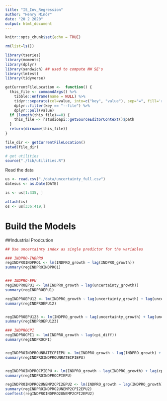 ```yaml
---
title: "IS_Inv_Regression"
author: "Henry Minör"
date: "20 2 2020"
output: html_document
---
```


```r
knitr::opts_chunk$set(echo = TRUE)
```



```r
rm(list=ls())

library(tseries)
library(moments)
library(dplyr)
library(sandwich) ## used to compute NW SE's
library(lmtest)
library(tidyverse)

getCurrentFileLocation <-  function() {
  this_file <- commandArgs() %>% 
    tibble::enframe(name = NULL) %>%
    tidyr::separate(col=value, into=c("key", "value"), sep="=", fill='right') %>%
    dplyr::filter(key == "--file") %>%
    dplyr::pull(value)
  if (length(this_file)==0) {
    this_file <- rstudioapi::getSourceEditorContext()$path
  }
  return(dirname(this_file))
}

file_dir <- getCurrentFileLocation()
setwd(file_dir)

# get utilities
source("./lib/utilities.R")

```

Read the data
```r
us <- read.csv("./data/uncertainty_full.csv")
datesus <- as.Date(DATE)

is <- us[1:335, ]

attach(is)
os <- us[336:419,]

```

# Build the Models

##Industrial Prodcution
```r
## Use uncertainty index as single predictor for the variables

### INDPRO-INDPRO
regINDPROINDPRO1 <- lm(INDPRO_growth ~ lag(INDPRO_growth))
summary(regINDPROINDPRO1)


### INDPRO-EPU
regINDPROEPU1 <- lm(INDPRO_growth ~ lag(uncertainty_growth))
summary(regINDPROEPU1)

regINDPROEPU12 <- lm(INDPRO_growth ~ lag(uncertainty_growth) + lag(uncertainty_growth, n = 2))
summary(regINDPROEPU12)


regINDPROEPU123 <- lm(INDPRO_growth ~ lag(uncertainty_growth) + lag(uncertainty_growth, n = 2) + lag(uncertainty_growth, n =3) )
summary(regINDPROEPU123)

### INDPROCPI
regINDPROCPI1 <- lm(INDPRO_growth ~ lag(cpi_diff))
summary(regINDPROCPI)


regINDPROINDPROUNRATECPIEPU <- lm(INDPRO_growth ~ lag(INDPRO_growth) + lag(cpi_diff)  + lag(UNRATE) +lag(uncertainty_growth) +  lag(uncertainty_growth, n = 2))
summary(regINDPROINDPROUNRATECPIEPU)


regINDPROINDPROCPIEPU <- lm(INDPRO_growth ~ lag(INDPRO_growth) + lag(cpi_diff) + lag(UNRATE) +lag(uncertainty_growth) +  lag(uncertainty_growth, n = 2))
summary(regINDPROINDPROCPIEPU)

regINDPROINDPRO2UNEMP2CPI2EPU2 <- lm(INDPRO_growth ~ lag(INDPRO_growth) +lag(INDPRO_growth, n=2)  + lag(cpi_diff) + lag(cpi_diff, n=2) + lag(UNRATE) + lag(UNRATE, n=2) +lag(uncertainty_growth) +  lag(uncertainty_growth, n = 2))
summary(regINDPROINDPRO2UNEMP2CPI2EPU2)
coeftest(regINDPROINDPRO2UNEMP2CPI2EPU2)

```

